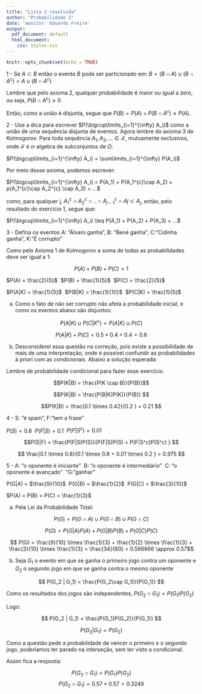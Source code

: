 ```yaml
---
title: "Lista 2 resolvida"
author: "Probabilidade 1"
date: 'monitor: Eduardo Freire'
output:
  pdf_document: default
  html_document:
    css: styles.css
---
```


```r
knitr::opts_chunk$set(echo = TRUE)
```

1 - Se $A \subset B$ então o evento $B$ pode ser particionado em: $B = (B\cap A) \cup (B\cap A^c) = A \cup (B\cap A^c)$

Lembre que pelo axioma 2, qualquer probabilidade é maior ou igual a zero, ou seja, $P(B\cap A^c) \geq 0$

Então, como a união é disjunta, segue que $P(B)= P(A) + P(B\cap A^c) \geq P(A)$. 



2 - Use a dica para escrever $P(\bigcup\limits_{i=1}^{\infty} A_i)$ como a união de uma sequência disjunta de eventos. Agora lembre do axioma 3 de Kolmogorov: Para toda sequência $A_1, A_2, ... \in \mathcal{F}$, mutuamente exclusivos, onde $\mathcal{F}$ é $\sigma$-algebra de subconjuntos de $\Omega$:

$P(\bigcup\limits_{i=1}^{\infty} A_i) = \sum\limits_{i=1}^{\infty} P(A_i)$

Por meio desse axioma, podemos escrever:

$P(\bigcup\limits_{i=1}^{\infty} A_i) = P(A_1) + P(A_1^{c}\cap A_2) + p(A_1^{c}\cap A_2^{c} \cap A_3) + ...$

como, para qualquer j, $A_1^{c}\cap A_2^{c} \cap .. \cap A_{j-1}^{c} \cap A{j} \subset A_j$, então, pelo resultado do exercício 1, segue que:

$P(\bigcup\limits_{i=1}^{\infty} A_i) \leq P(A_1) + P(A_2) + P(A_3) + ...$

3 - Defina os eventos A: "Álvaro ganha", B: "Bené ganha", C:"Cidinha ganha", K:"É corrupto"

Como pelo Axioma 1 de Kolmogorov a soma de todas as probabilidades deve ser igual a 1:

$$ P(A) + P(B) + P(C) = 1 $$

$P(A) = \frac{2}{5}$ \ $P(B) = \frac{1}{5}$  \ $P(C) = \frac{2}{5}$

$P(A|K) = \frac{1}{5}$ \ $P(B|K) = \frac{1}{10}$ \ $P(C|K) = \frac{1}{5}$


a)  Como o fato de não ser corrupto não afeta a probabilidade inicial, e como os eventos abaixo são disjuntos:

$$P(A|K) \cup P(C|K^c) = P(A|K) \cup P(C) $$
    
$$P(A|K) + P(C) = 0.5 \times 0.4 + 0.4 = 0.6$$


b) Desconsiderei essa questão na correção, pois existe a possibilidade de mais de uma interpretação, onde é possível confundir as probabilidades à priori com as condicionais. Abaixo a solução esperada:

Lembre de probabilidade condicional para fazer esse exercício.

$$P(K|B) = \frac{P(K \cap B)}{P(B)}$$

$$P(K|B) = \frac{P(B|K)P(K)}{P(B)}  $$

$$P(K|B) = \frac{0.1 \times 0.42}{0.2 } = 0.21  $$


4 - S: "é spam", F:"tem a frase"

$P(S) = 0.8$ \ $P(F|S) = 0.1$ \ $P(F|S^c) = 0.01$

$$P(S|F) = \frac{P(F|S)P(S)}{P(F|S)P(S) + P(F|S^c)P(S^c) }  $$



$$ \frac{0.1 \times 0.8}{0.1 \times 0.8 + 0.01 \times 0.2 } = 0.975 $$

5 - A: "o oponente é iniciante" \ B: "o oponente é intermediário" \ C: "o oponente é avançado" \ "G: "ganhar"

P(G|A) = $\frac{9}{10}$ \ P(G|B) = $\frac{1}{2}$ \ P(G|C) = $\frac{3}{10}$

$P(A) = P(B) = P(C) = \frac{1}{3}$


a) Pela Lei da Probabilidade Total:

$$ P(G) = P(G \cap A) \cup P(G \cap B) \cup P(G \cap C) $$


$$ P(G) = P(G|A)P(A) + P(G|B)P(B) + P(G|C)P(C) $$

$$ P(G) = \frac{9}{10} \times \frac{1}{3} + \frac{1}{2} \times \frac{1}{3} + \frac{3}{10} \times \frac{1}{3} = \frac{34}{60} = 0.566666 \approx 0.57$$

b) Seja $G_1$ o evento em que se ganha o primeiro jogo contra um oponente e $G_2$ o segundo jogo em que se ganha contra o mesmo oponente



$$ P(G_2 | G_1) = \frac{P(G_2\cap G_1)}{P(G_1)} $$


Como os resultados dos jogos são independentes, $P(G_2\cap G_1) = P(G_1)  P(G_2)$


Logo:

$$ P(G_2 | G_1) = \frac{P(G_1)P(G_2)}{P(G_1)} $$



$$ P(G_2 | G_1) = P(G_2)$$

Como a questão pede a probabilidade de vencer o primeiro e o segundo jogo, poderíamos ter parado na interseção, sem ter visto a condicional.


Assim fica a resposta:

$$ P(G_2\cap G_1) = P(G_1)  P(G_2) $$
$$ P(G_2\cap G_1) = 0.57 \times  0.57 = 0.3249   $$

